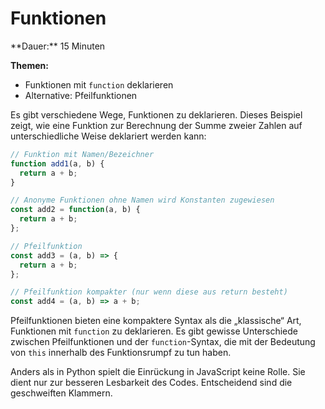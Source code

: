 
# Funktionen

<Callout>
  **Dauer:** 15 Minuten

  **Themen:**
  - Funktionen mit `function` deklarieren
  - Alternative: Pfeilfunktionen
</Callout>


Es gibt verschiedene Wege, Funktionen zu deklarieren. Dieses 
Beispiel zeigt, wie eine Funktion zur Berechnung der Summe 
zweier Zahlen auf unterschiedliche Weise deklariert werden
kann:

```js
// Funktion mit Namen/Bezeichner
function add1(a, b) {
  return a + b;
}

// Anonyme Funktionen ohne Namen wird Konstanten zugewiesen
const add2 = function(a, b) {
  return a + b;
};

// Pfeilfunktion
const add3 = (a, b) => {
  return a + b;
};

// Pfeilfunktion kompakter (nur wenn diese aus return besteht)
const add4 = (a, b) => a + b;
```

Pfeilfunktionen bieten eine kompaktere Syntax als die „klassische“ 
Art, Funktionen mit `function` zu deklarieren. Es gibt gewisse 
Unterschiede zwischen Pfeilfunktionen und der `function`-Syntax, 
die mit der Bedeutung von `this` innerhalb des Funktionsrumpf zu tun
haben. 

<Callout type="info">
Anders als in Python spielt die Einrückung in JavaScript
keine Rolle. Sie dient nur zur besseren Lesbarkeit des Codes.
Entscheidend sind die geschweiften Klammern.
</Callout>